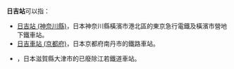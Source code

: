 {{noteTA
|T=zh-tw:日吉車站;zh-hk:日吉站;zh-cn:日吉站;
|1=zh-tw:日吉車站;zh-hk:日吉站;zh-cn:日吉站;
}}
'''日吉站'''可以指：
*[[日吉站_(神奈川縣)|日吉站 (神奈川縣)]]，日本神奈川縣橫濱市港北區的東京急行電鐵及橫濱市營地下鐵車站。
*[[日吉車站_(京都府)|日吉車站 (京都府)]]，日本京都府南丹市的鐵路車站。
*{{link-ja|日吉站 (滋賀縣)|日吉駅 (滋賀県)}}，日本滋賀縣大津市的已廢除江若鐵道車站。

{{disambig|Cat=三字車站名消歧義}}